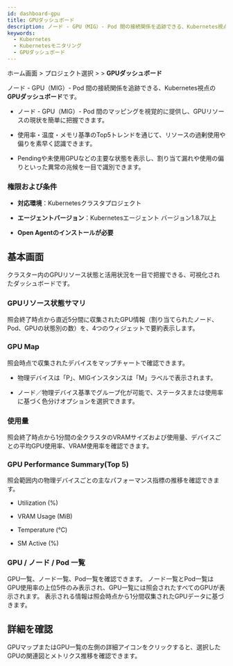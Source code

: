 ```yaml
---
id: dashboard-gpu
title: GPUダッシュボード
description: ノード - GPU（MIG）- Pod 間の接続関係を追跡できる、Kubernetes視点のGPUダッシュボードです。
keywords:
  - Kubernetes
  - Kubernetesモニタリング
  - GPUダッシュボード
---
```


ホーム画面 &gt; プロジェクト選択 &gt; <Cmdname sid="dashboard" className="uitext" /> &gt; **GPUダッシュボード**

ノード - GPU（MIG）- Pod 間の接続関係を追跡できる、Kubernetes視点の**GPUダッシュボード**です。

- ノード - GPU（MIG）- Pod 間のマッピングを視覚的に提供し、GPUリソースの現状を簡単に把握できます。

- 使用率・温度・メモリ基準のTop5トレンドを通じて、リソースの過剰使用や偏りを素早く認識できます。

- Pendingや未使用GPUなどの主要な状態を表示し、割り当て漏れや使用の偏りといった異常の兆候を一目で識別できます。

### 権限および条件

- **対応環境**：Kubernetesクラスタプロジェクト

- **エージェントバージョン**：Kubernetesエージェント バージョン1.8.7以上

- **Open Agentのインストールが必要**

## 基本画面

クラスター内のGPUリソース状態と活用状況を一目で把握できる、可視化されたダッシュボードです。 

<ImgLang img='gpu-dashboard-main.png' desc='GPU dashboard' />

### GPUリソース状態サマリ

照会終了時点から直近5分間に収集されたGPU情報（割り当てられたノード、Pod、GPUの状態別の数）を、4つのウィジェットで要約表示します。

### GPU Map

照会時点で収集されたデバイスをマップチャートで確認できます。 

- 物理デバイスは「P」、MIGインスタンスは「M」ラベルで表示されます。

- ノード／物理デバイス基準でグループ化が可能で、ステータスまたは使用率に基づく色分けオプションを選択できます。

### 使用量

照会終了時点から1分間の全クラスタのVRAMサイズおよび使用量、デバイスごとの平均GPU使用率、VRAM使用率を確認できます。

### GPU Performance Summary(Top 5)

照会範囲内の物理デバイスごとの主なパフォーマンス指標の推移を確認できます。

- Utilization (%)

- VRAM Usage (MiB)

- Temperature (℃)

- SM Active (%)

### GPU / ノード / Pod 一覧

GPU一覧、ノード一覧、Pod一覧を確認できます。 ノード一覧とPod一覧はGPU使用率の上位5件のみ表示され、GPU一覧には照会されたすべてのGPUが表示されます。 表示される情報は照会時点から1分間収集されたGPUデータに基づきます。

<ImgLang img='gpu-top5-list.png' desc='GPU top5 list' />

## 詳細を確認

GPUマップまたはGPU一覧の左側の詳細アイコンをクリックすると、選択したGPUの関連図とメトリクス推移を確認できます。

<ImgLang img='gpu-detail-relation.png' desc='GPU dashboard details' />
